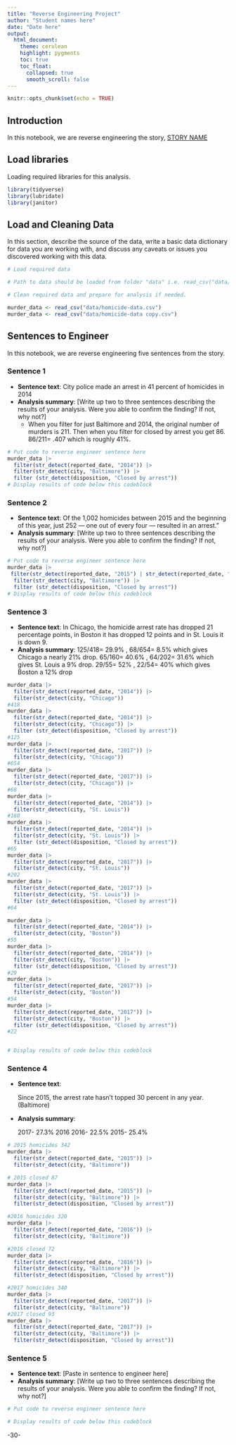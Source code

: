 ```yaml
---
title: "Reverse Engineering Project"
author: "Student names here"
date: "Date here"
output:
  html_document:
    theme: cerulean
    highlight: pygments
    toc: true
    toc_float:
      collapsed: true
      smooth_scroll: false
---
```


```r
knitr::opts_chunk$set(echo = TRUE)
```

## Introduction

In this notebook, we are reverse engineering the story, [STORY NAME](STORY%20URL)

## Load libraries

Loading required libraries for this analysis.

```r
library(tidyverse)
library(lubridate)
library(janitor)
```

## Load and Cleaning Data

In this section, describe the source of the data, write a basic data dictionary for data you are working with, and discuss any caveats or issues you discovered working with this data.

```r
# Load required data

# Path to data should be loaded from folder "data" i.e. read_csv("data/name_of_data.csv")

# Clean required data and prepare for analysis if needed. 

murder_data <- read_csv("data/homicide-data.csv")
murder_data <- read_csv("data/homicide-data copy.csv")
```

## Sentences to Engineer

In this notebook, we are reverse engineering five sentences from the story.

### Sentence 1

-   **Sentence text**: City police made an arrest in 41 percent of homicides in 2014
-   **Analysis summary**: [Write up two to three sentences describing the results of your analysis. Were you able to confirm the finding? If not, why not?]
    -   When you filter for just Baltimore and 2014, the original number of murders is 211. Then when you filter for closed by arrest you get 86. 86/211= .407 which is roughly 41%.

```r
# Put code to reverse engineer sentence here
murder_data |>
  filter(str_detect(reported_date, "2014")) |>
  filter(str_detect(city, "Baltimore")) |>
  filter (str_detect(disposition, "Closed by arrest"))
# Display results of code below this codeblock


```

### Sentence 2

-   **Sentence text**: Of the 1,002 homicides between 2015 and the beginning of this year, just 252 — one out of every four — resulted in an arrest."
-   **Analysis summary**: [Write up two to three sentences describing the results of your analysis. Were you able to confirm the finding? If not, why not?]

```r
# Put code to reverse engineer sentence here
murder_data |>
 filter(str_detect(reported_date, "2015") | str_detect(reported_date, "2016") | str_detect(reported_date, "2017"))|>
  filter(str_detect(city, "Baltimore")) |>
  filter (str_detect(disposition, "Closed by arrest"))
# Display results of code below this codeblock

```

### Sentence 3

-   **Sentence text**: In Chicago, the homicide arrest rate has dropped 21 percentage points, in Boston it has dropped 12 points and in St. Louis it is down 9.
-   **Analysis summary**: 125/418= 29.9% , 68/654= 8.5% which gives Chicago a nearly 21% drop. 65/160= 40.6% , 64/202= 31.6% which gives St. Louis a 9% drop. 29/55= 52% , 22/54= 40% which gives Boston a 12% drop

```r
murder_data |>
  filter(str_detect(reported_date, "2014")) |>
  filter(str_detect(city, "Chicago")) 
#418
murder_data |>
  filter(str_detect(reported_date, "2014")) |>
  filter(str_detect(city, "Chicago")) |>
  filter (str_detect(disposition, "Closed by arrest"))
#125
murder_data |>
  filter(str_detect(reported_date, "2017")) |>
  filter(str_detect(city, "Chicago")) 
#654
murder_data |>
  filter(str_detect(reported_date, "2017")) |>
  filter(str_detect(city, "Chicago")) |>
#68
murder_data |>
  filter(str_detect(reported_date, "2014")) |>
  filter(str_detect(city, "St. Louis")) 
#160
murder_data |>
  filter(str_detect(reported_date, "2014")) |>
  filter(str_detect(city, "St. Louis")) |>
  filter (str_detect(disposition, "Closed by arrest"))
#65
murder_data |>
  filter(str_detect(reported_date, "2017")) |>
  filter(str_detect(city, "St. Louis")) 
#202
murder_data |>
  filter(str_detect(reported_date, "2017")) |>
  filter(str_detect(city, "St. Louis")) |>
  filter (str_detect(disposition, "Closed by arrest"))
#64

murder_data |>
  filter(str_detect(reported_date, "2014")) |>
  filter(str_detect(city, "Boston")) 
#55
murder_data |>
  filter(str_detect(reported_date, "2014")) |>
  filter(str_detect(city, "Boston")) |>
  filter (str_detect(disposition, "Closed by arrest"))
#29
murder_data |>
  filter(str_detect(reported_date, "2017")) |>
  filter(str_detect(city, "Boston")) 
#54
murder_data |>
  filter(str_detect(reported_date, "2017")) |>
  filter(str_detect(city, "Boston")) |>
  filter (str_detect(disposition, "Closed by arrest"))
#22


# Display results of code below this codeblock

```

### Sentence 4

-   **Sentence text**:

    Since 2015, the arrest rate hasn’t topped 30 percent in any year. (Baltimore)

-   **Analysis summary**:

    2017- 27.3% 2016 2016- 22.5% 2015- 25.4%

```r
# 2015 homicides 342
murder_data |>
  filter(str_detect(reported_date, "2015")) |>
  filter(str_detect(city, "Baltimore")) 

# 2015 closed 87
murder_data |>
  filter(str_detect(reported_date, "2015")) |>
  filter(str_detect(city, "Baltimore")) |>
  filter(str_detect(disposition, "Closed by arrest"))

#2016 homicides 320 
murder_data |>
  filter(str_detect(reported_date, "2016")) |>
  filter(str_detect(city, "Baltimore")) 

#2016 closed 72
murder_data |>
  filter(str_detect(reported_date, "2016")) |>
  filter(str_detect(city, "Baltimore")) |>
  filter(str_detect(disposition, "Closed by arrest"))

#2017 homicides 340
murder_data |>
  filter(str_detect(reported_date, "2017")) |>
  filter(str_detect(city, "Baltimore")) 
#2017 closed 93
murder_data |> 
  filter(str_detect(reported_date, "2017")) |>
  filter(str_detect(city, "Baltimore")) |>
  filter(str_detect(disposition, "Closed by arrest"))
```

### Sentence 5

-   **Sentence text**: [Paste in sentence to engineer here]
-   **Analysis summary**: [Write up two to three sentences describing the results of your analysis. Were you able to confirm the finding? If not, why not?]

```r
# Put code to reverse engineer sentence here

# Display results of code below this codeblock

```

-30-
